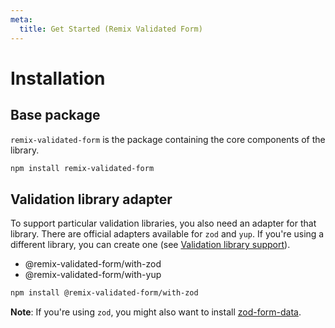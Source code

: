 ```yaml
---
meta:
  title: Get Started (Remix Validated Form)
---
```


# Installation

## Base package

`remix-validated-form` is the package containing the core components of the library.

```bash
npm install remix-validated-form
```

## Validation library adapter

To support particular validation libraries, you also need an adapter for that library.
There are official adapters available for `zod` and `yup`.
If you're using a different library, you can create one
(see [Validation library support](/validation-library-support)).

- @remix-validated-form/with-zod
- @remix-validated-form/with-yup

```bash
npm install @remix-validated-form/with-zod
```

**Note**: If you're using `zod`, you might also want to install [zod-form-data](/zod-form-data).
